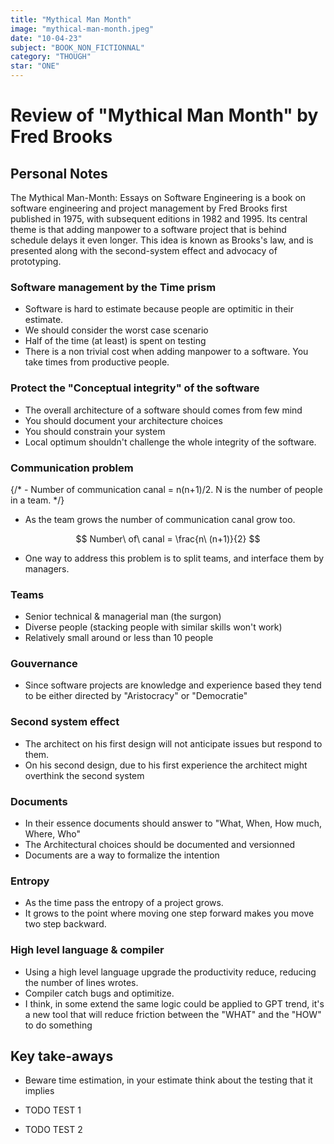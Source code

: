```yaml
---
title: "Mythical Man Month"
image: "mythical-man-month.jpeg"
date: "10-04-23"
subject: "BOOK_NON_FICTIONNAL"
category: "THOUGH"
star: "ONE"
---
```


# Review of "Mythical Man Month" by **Fred Brooks**

## Personal Notes

The Mythical Man-Month: Essays on Software Engineering is a book on software engineering and project management by Fred Brooks first published in 1975, with subsequent editions in 1982 and 1995. Its central theme is that adding manpower to a software project that is behind schedule delays it even longer. This idea is known as Brooks's law, and is presented along with the second-system effect and advocacy of prototyping.

### Software management by the Time prism

<Quote
  author="Fred brooks"
  quote="Adding manpower to a late software only makes it later."
/>

- Software is hard to estimate because people are optimitic in their estimate.
- We should consider the worst case scenario
- Half of the time (at least) is spent on testing
- There is a non trivial cost when adding manpower to a software. You take times from productive people.

### Protect the "Conceptual integrity" of the software

- The overall architecture of a software should comes from few mind
- You should document your architecture choices
- You should constrain your system
- Local optimum shouldn't challenge the whole integrity of the software.

### Communication problem

<Quote
  author="Conway's law"
  quote="Any organization that designs a system (defined broadly) will produce a design whose structure is a copy of the organization's communication structure."
/>

{/* - Number of communication canal = n(n+1)/2. N is the number of people in a team. */}

- As the team grows the number of communication canal grow too.

$$
Number\ of\ canal = \frac{n\ (n+1)}{2}
$$

- One way to address this problem is to split teams, and interface them by managers.

### Teams

- Senior technical & managerial man (the surgon)
- Diverse people (stacking people with similar skills won't work)
- Relatively small around or less than 10 people

### Gouvernance

- Since software projects are knowledge and experience based they tend to be either directed by "Aristocracy" or "Democratie"

### Second system effect

- The architect on his first design will not anticipate issues but respond to them.
- On his second design, due to his first experience the architect might overthink the second system

### Documents

- In their essence documents should answer to "What, When, How much, Where, Who"
- The Architectural choices should be documented and versionned
- Documents are a way to formalize the intention

### Entropy

- As the time pass the entropy of a project grows.
- It grows to the point where moving one step forward makes you move two step backward.

### High level language & compiler

- Using a high level language upgrade the productivity reduce, reducing the number of lines wrotes.
- Compiler catch bugs and optimitize.
- I think, in some extend the same logic could be applied to GPT trend, it's a new tool that will reduce friction between the "WHAT" and the "HOW" to do something

## Key take-aways

- Beware time estimation, in your estimate think about the testing that it implies

- TODO TEST 1

- TODO TEST 2
